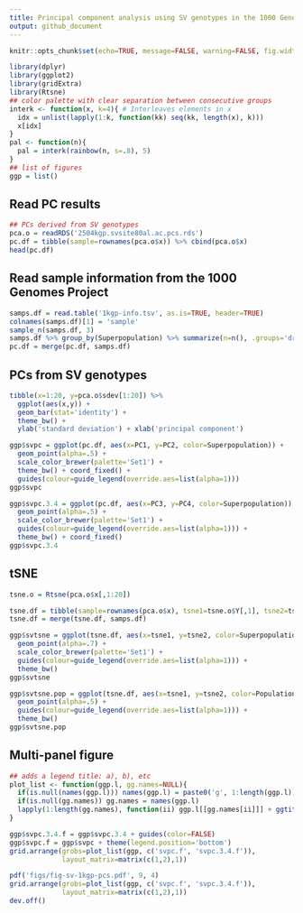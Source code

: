```yaml
---
title: Principal component analysis using SV genotypes in the 1000 Genomes Project
output: github_document
---
```


```r
knitr::opts_chunk$set(echo=TRUE, message=FALSE, warning=FALSE, fig.width=10)
```

```r
library(dplyr)
library(ggplot2)
library(gridExtra)
library(Rtsne)
## color palette with clear separation between consecutive groups
interk <- function(x, k=4){ # Interleaves elements in x
  idx = unlist(lapply(1:k, function(kk) seq(kk, length(x), k)))
  x[idx]
}
pal <- function(n){
  pal = interk(rainbow(n, s=.8), 5)
}
## list of figures
ggp = list()
```

## Read PC results

```r
## PCs derived from SV genotypes
pca.o = readRDS('2504kgp.svsite80al.ac.pcs.rds')
pc.df = tibble(sample=rownames(pca.o$x)) %>% cbind(pca.o$x)
head(pc.df)
```

## Read sample information from the 1000 Genomes Project

```r
samps.df = read.table('1kgp-info.tsv', as.is=TRUE, header=TRUE)
colnames(samps.df)[1] = 'sample'
sample_n(samps.df, 3)
samps.df %>% group_by(Superpopulation) %>% summarize(n=n(), .groups='drop')
pc.df = merge(pc.df, samps.df)
```

## PCs from SV genotypes

```r
tibble(x=1:20, y=pca.o$sdev[1:20]) %>%
  ggplot(aes(x,y)) +
  geom_bar(stat='identity') + 
  theme_bw() +
  ylab('standard deviation') + xlab('principal component')

ggp$svpc = ggplot(pc.df, aes(x=PC1, y=PC2, color=Superpopulation)) +
  geom_point(alpha=.5) +
  scale_color_brewer(palette='Set1') +
  theme_bw() + coord_fixed() +
  guides(colour=guide_legend(override.aes=list(alpha=1)))
ggp$svpc

ggp$svpc.3.4 = ggplot(pc.df, aes(x=PC3, y=PC4, color=Superpopulation)) +
  geom_point(alpha=.5) +
  scale_color_brewer(palette='Set1') +
  guides(colour=guide_legend(override.aes=list(alpha=1))) + 
  theme_bw() + coord_fixed()
ggp$svpc.3.4
```

## tSNE

```r
tsne.o = Rtsne(pca.o$x[,1:20])

tsne.df = tibble(sample=rownames(pca.o$x), tsne1=tsne.o$Y[,1], tsne2=tsne.o$Y[,2])
tsne.df = merge(tsne.df, samps.df)

ggp$svtsne = ggplot(tsne.df, aes(x=tsne1, y=tsne2, color=Superpopulation)) +
  geom_point(alpha=.7) +
  scale_color_brewer(palette='Set1') +
  guides(colour=guide_legend(override.aes=list(alpha=1))) + 
  theme_bw()
ggp$svtsne

ggp$svtsne.pop = ggplot(tsne.df, aes(x=tsne1, y=tsne2, color=Population)) +
  geom_point(alpha=.5) +
  guides(colour=guide_legend(override.aes=list(alpha=1))) + 
  theme_bw()
ggp$svtsne.pop
```

## Multi-panel figure

```r
## adds a legend title: a), b), etc
plot_list <- function(ggp.l, gg.names=NULL){
  if(is.null(names(ggp.l))) names(ggp.l) = paste0('g', 1:length(ggp.l))
  if(is.null(gg.names)) gg.names = names(ggp.l)
  lapply(1:length(gg.names), function(ii) ggp.l[[gg.names[ii]]] + ggtitle(paste0(letters[ii], ')')))
}

ggp$svpc.3.4.f = ggp$svpc.3.4 + guides(color=FALSE)
ggp$svpc.f = ggp$svpc + theme(legend.position='bottom')
grid.arrange(grobs=plot_list(ggp, c('svpc.f', 'svpc.3.4.f')),
             layout_matrix=matrix(c(1,2),1))

pdf('figs/fig-sv-1kgp-pcs.pdf', 9, 4)
grid.arrange(grobs=plot_list(ggp, c('svpc.f', 'svpc.3.4.f')),
             layout_matrix=matrix(c(1,2),1))
dev.off()
```
